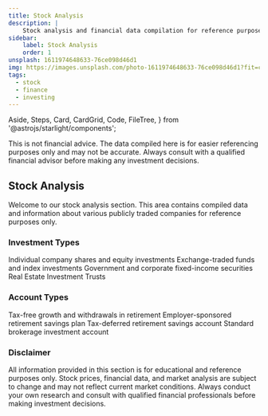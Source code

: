 ```yaml
---
title: Stock Analysis
description: |
    Stock analysis and financial data compilation for reference purposes.
sidebar:
    label: Stock Analysis
    order: 1
unsplash: 1611974648633-76ce098d46d1
img: https://images.unsplash.com/photo-1611974648633-76ce098d46d1?fit=crop&w=1400&h=700&q=75
tags:
  - stock
  - finance
  - investing
---
```


  Aside,
  Steps,
  Card,
  CardGrid,
  Code,
  FileTree,
} from '@astrojs/starlight/components';


<Aside title="Not Financial Advice" type="danger">
This is not financial advice. The data compiled here is for easier referencing purposes only and may not be accurate. Always consult with a qualified financial advisor before making any investment decisions.
</Aside>

<Adsense />

## Stock Analysis

Welcome to our stock analysis section.
This area contains compiled data and information about various publicly traded companies for reference purposes only.

### Investment Types

<CardGrid>
  <Card title="Stocks" icon="star">
    Individual company shares and equity investments
  </Card>
  <Card title="ETFs" icon="bars">
    Exchange-traded funds and index investments
  </Card>
  <Card title="Bonds" icon="shield">
    Government and corporate fixed-income securities
  </Card>
  <Card title="REITs" icon="home">
    Real Estate Investment Trusts
  </Card>
</CardGrid>

### Account Types

<CardGrid>
  <Card title="Roth IRA" icon="sun">
    Tax-free growth and withdrawals in retirement
  </Card>
  <Card title="401(k)" icon="briefcase">
    Employer-sponsored retirement savings plan
  </Card>
  <Card title="Traditional IRA" icon="archive">
    Tax-deferred retirement savings account
  </Card>
  <Card title="Taxable Account" icon="document">
    Standard brokerage investment account
  </Card>
</CardGrid>

### Disclaimer

All information provided in this section is for educational and reference purposes only.
Stock prices, financial data, and market analysis are subject to change and may not reflect current market conditions.
Always conduct your own research and consult with qualified financial professionals before making investment decisions.